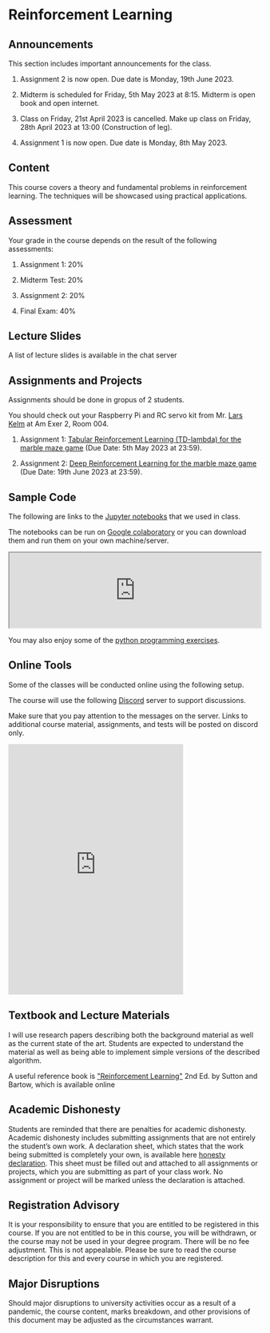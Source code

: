 # Reinforcement Learning

## Announcements

This section includes important announcements for the class.

1) Assignment 2 is now open. Due date is Monday, 19th June 2023.

1) Midterm is scheduled for Friday, 5th May 2023 at 8:15. Midterm is open book and open internet.

1) Class on Friday, 21st April 2023 is cancelled. Make up class on 
Friday, 28th April 2023 at 13:00 (Construction of leg).

1) Assignment 1 is now open. Due date is Monday, 8th May 2023.

## Content

This course covers a theory and fundamental problems in reinforcement learning.
The techniques will be showcased using practical applications.

## Assessment

Your grade in the course depends on the result of the following assessments:

1) Assignment 1: 20%

2) Midterm Test: 20%

3) Assignment 2: 20%

4) Final Exam: 40%

## Lecture Slides

A list of lecture slides is available in the chat server

## Assignments and Projects

Assignments should be done in gropus of 2 students.

You should check out your Raspberry Pi and RC servo kit from Mr. [Lars Kelm](l.kelm@ostfalia.de)  at Am Exer 2, Room 004.

1) Assignment 1: [Tabular Reinforcement Learning (TD-lambda) for the
marble maze game](assignment1) (Due Date: 5th May 2023 at 23:59).


1) Assignment 2: [Deep Reinforcement Learning for the
marble maze game](assignment2) (Due Date: 19th June 2023 at 23:59).

## Sample Code

The following are links to the [Jupyter notebooks](https://drive.google.com/drive/folders/1nuPIMlPOBy-XFg0jXTTVLvg4p7mFM-fF?usp=sharing) that we used in class.

The notebooks can be run on [Google colaboratory](https://colab.research.google.com/) or you can download them and run them
on your own machine/server.

<div>
<iframe src="https://drive.google.com/embeddedfolderview?id=1nuPIMlPOBy-XFg0jXTTVLvg4p7mFM-fF" width="100%"></iframe>
</div>

You may also enjoy some of the [python programming exercises](https://drive.google.com/drive/folders/1eP23cwBwAqt549CvP7UGjrhvHRDwdQKp?usp=sharing).

## Online Tools

Some of the classes will be conducted online using the following setup.

The course will use the following [Discord](http://www.discord.com) server 
to support discussions.

Make sure that you pay attention to the messages on the server. Links to
additional course material, assignments, and tests will be posted on discord only.

<div>
<iframe src="https://discord.com/widget?id=1022191961588908122&theme=dark" width="350" height="500" allowtransparency="true" frameBorder="0" sandbox="allow-popups allow-popups-to-escape-sandbox allow-same-origin allow-scripts"></iframe>
</div>

## Textbook and Lecture Materials
I will use research papers describing both the background material as well as the 
current state of the art. 
Students are expected to understand the material as well as being able to implement 
simple versions of the described algorithm. 

A useful reference book is ["Reinforcement Learning"](https://web.stanford.edu/class/psych209/Readings/SuttonBartoIPRLBook2ndEd.pdf) 2nd Ed. by Sutton and Bartow, which is available online 

## Academic Dishonesty

Students are reminded that there are penalties for academic dishonesty. 
Academic dishonesty includes submitting assignments that are not entirely the student’s own work. 
A declaration sheet, which states that the work being submitted is completely your own, is  available here
[honesty declaration](https://docs.google.com/document/d/1VBXr9XeQqVWjMotxhb0qhim5mFffQ85YU86El-wlkZ0/edit?usp=sharing). 
This sheet must be filled out and attached to all assignments or projects, 
which you are submitting as part of your class work. 
No assignment or project will be marked unless the declaration is attached.

## Registration Advisory 

It is your responsibility to ensure that you are entitled to be registered in this course. If you are not entitled to be in this course, you will be withdrawn, or the course may not be used in your degree program. There will be no fee adjustment. This is not appealable. Please be sure to read the course description for this 
and every course in which you are registered.

## Major Disruptions

Should major disruptions to university activities occur as a result of a pandemic, 
the course content, marks breakdown, and other provisions of this document may be 
adjusted as the circumstances warrant.


